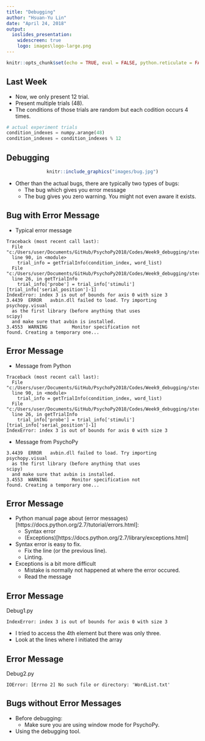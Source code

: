 ```yaml
---
title: "Debugging"
author: "Hsuan-Yu Lin"
date: "April 24, 2018"
output:
  ioslides_presentation:
    widescreen: true
    logo: images\logo-large.png
---
```


```r
knitr::opts_chunk$set(echo = TRUE, eval = FALSE, python.reticulate = FALSE)
```


## Last Week

- Now, we only present 12 trial.
- Present multiple trials (48).
- The conditions of those trials are random but each codition occurs 4 times.

```python
# actual experiment trials
condition_indexes = numpy.arange(48)
condition_indexes = condition_indexes % 12
```

## Debugging

<center>
```r
knitr::include_graphics("images/bug.jpg")
```
</center>

- Other than the actual bugs, there are typically two types of bugs:
    - The bug which gives you error message
    - The bug gives you zero warning. You might not even aware it exists.
    
## Bug with Error Message

- Typical error message
```
Traceback (most recent call last):
  File "c:/Users/user/Documents/GitHub/PsychoPy2018/Codes/Week9_debugging/sternbergs_randomizor.py",
  line 90, in <module>
    trial_info = getTrialInfo(condition_index, word_list)
  File "c:/Users/user/Documents/GitHub/PsychoPy2018/Codes/Week9_debugging/sternbergs_randomizor.py",
  line 26, in getTrialInfo
    trial_info['probe'] = trial_info['stimuli'][trial_info['serial_position']-1]
IndexError: index 3 is out of bounds for axis 0 with size 3
3.4439  ERROR   avbin.dll failed to load. Try importing psychopy.visual
  as the first library (before anything that uses
scipy)
  and make sure that avbin is installed.
3.4553  WARNING         Monitor specification not
found. Creating a temporary one...
```

## Error Message

- Message from Python
```
Traceback (most recent call last):
  File "c:/Users/user/Documents/GitHub/PsychoPy2018/Codes/Week9_debugging/sternbergs_randomizor.py",
  line 90, in <module>
    trial_info = getTrialInfo(condition_index, word_list)
  File "c:/Users/user/Documents/GitHub/PsychoPy2018/Codes/Week9_debugging/sternbergs_randomizor.py",
  line 26, in getTrialInfo
    trial_info['probe'] = trial_info['stimuli'][trial_info['serial_position']-1]
IndexError: index 3 is out of bounds for axis 0 with size 3
```

- Message from PsychoPy
```
3.4439  ERROR   avbin.dll failed to load. Try importing psychopy.visual
  as the first library (before anything that uses
scipy)
  and make sure that avbin is installed.
3.4553  WARNING         Monitor specification not
found. Creating a temporary one...
```

## Error Message

- Python manual page about (error messages)[https://docs.python.org/2.7/tutorial/errors.html]:
    - Syntax error
    - (Exceptions)[https://docs.python.org/2.7/library/exceptions.html]
    
- Syntax error is easy to fix.
    - Fix the line (or the previous line).
    - Linting.
    
- Exceptions is a bit more difficult
    - Mistake is normally not happened at where the error occured.
    - Read the message
    
## Error Message

Debug1.py
```
IndexError: index 3 is out of bounds for axis 0 with size 3
```

- I tried to access the 4th element but there was only three.
- Look at the lines where I initiated the array

## Error Message

Debug2.py

```
IOError: [Errno 2] No such file or directory: 'WordList.txt'
```

## Bugs without Error Messages

- Before debugging:
    - Make sure you are using window mode for PsychoPy.
    
- Using the debugging tool.